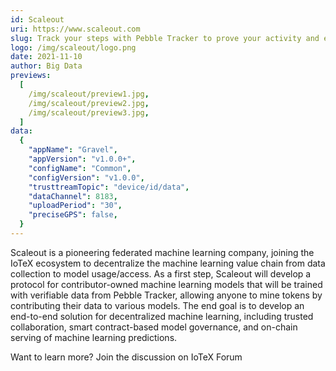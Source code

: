 ```yaml
---
id: Scaleout
uri: https://www.scaleout.com
slug: Track your steps with Pebble Tracker to prove your activity and earn token rewards
logo: /img/scaleout/logo.png
date: 2021-11-10
author: Big Data
previews:
  [
    /img/scaleout/preview1.jpg,
    /img/scaleout/preview2.jpg,
    /img/scaleout/preview3.jpg,
  ]
data:
  {
    "appName": "Gravel",
    "appVersion": "v1.0.0+",
    "configName": "Common",
    "configVersion": "v1.0.0",
    "trusttreamTopic": "device/id/data",
    "dataChannel": 8183,
    "uploadPeriod": "30",
    "preciseGPS": false,
  }
---
```


Scaleout is a pioneering federated machine learning company, joining the IoTeX ecosystem to decentralize the machine learning value chain from data collection to model usage/access. As a first step, Scaleout will develop a protocol for contributor-owned machine learning models that will be trained with verifiable data from Pebble Tracker, allowing anyone to mine tokens by contributing their data to various models. The end goal is to develop an end-to-end solution for decentralized machine learning, including trusted collaboration, smart contract-based model governance, and on-chain serving of machine learning predictions.

Want to learn more? Join the discussion on IoTeX Forum
